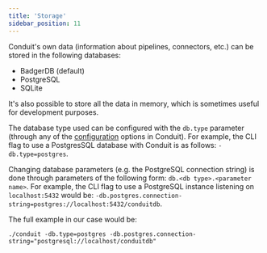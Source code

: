 ```yaml
---
title: 'Storage'
sidebar_position: 11
---
```


Conduit's own data (information about pipelines, connectors, etc.) can be stored
in the following databases:
* BadgerDB (default)
* PostgreSQL
* SQLite

It's also possible to store all the data in memory, which is sometimes useful
for development purposes.

The database type used can be configured with the `db.type` parameter (through
any of the [configuration](/docs/features/configuration) options in Conduit).
For example, the CLI flag to use a PostgresSQL database with Conduit is as
follows: `-db.type=postgres`.

Changing database parameters (e.g. the PostgreSQL connection string) is done
through parameters of the following form: `db.<db type>.<parameter name>`. For
example, the CLI flag to use a PostgreSQL instance listening on `localhost:5432`
would be: `-db.postgres.connection-string=postgres://localhost:5432/conduitdb`.

The full example in our case would be:
```shell
./conduit -db.type=postgres -db.postgres.connection-string="postgresql://localhost/conduitdb"
```
